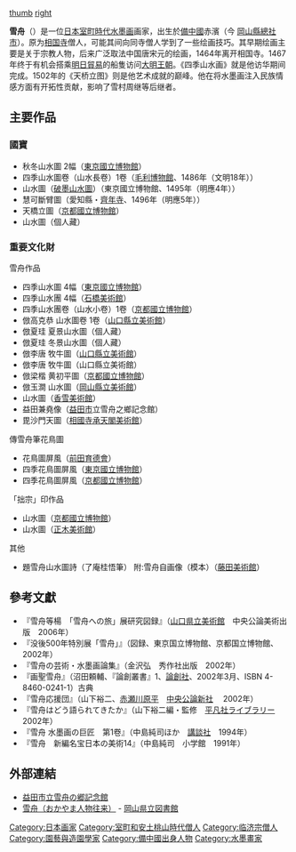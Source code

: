 {{japanese|image=Portrait of Sesshu.jpg|japanese=雪舟|kana=せっしゅう|romaji=Sesshū}}
[[file:Iyama_Hofukuji_05.JPG|thumb]]
[[file:SesshuToyo.jpg|right]]

'''雪舟'''（{{bd|1420年||1506年}}）是一位[[日本|日本]][[室町時代|室町時代]][[水墨画|水墨画]]画家，出生於[[備中國|備中國]]赤濱（今 [[岡山縣|岡山縣]][[總社市|總社市]]）。原为[[相國寺_(日本)|相国寺]]僧人，可能其间向同寺僧人学到了一些绘画技巧。其早期绘画主要是关于宗教人物，后来广泛取法中国唐宋元的绘画，1464年离开相国寺。1467年终于有机会搭乘[[明日貿易|明日貿易]]的船隻访问[[大明王朝|大明王朝]]。《四季山水画》就是他访华期间完成。1502年的《天桥立图》则是他艺术成就的巅峰。他在将水墨画注入民族情感方面有开拓性贡献，影响了雪村周继等后继者。

== 主要作品 ==
=== 國寶 ===
* 秋冬山水圖 2幅（[[東京國立博物館|東京國立博物館]]）
* 四季山水圖卷（山水長卷）1卷（[[毛利家|毛利博物館]]、1486年（文明18年））
* 山水圖（[[破墨山水圖|破墨山水圖]]）（東京國立博物館、1495年（明應4年））
* 慧可斷臂圖（愛知縣・[[齊年寺|齊年寺]]、1496年（明應5年））
* 天橋立圖（[[京都國立博物館|京都國立博物館]]）
* 山水圖（個人藏）

=== 重要文化財 ===
;雪舟作品
* 四季山水圖 4幅（[[東京國立博物館|東京國立博物館]]）
* 四季山水團 4幅（[[石橋美術館|石橋美術館]]）
* 四季山水團卷（山水小卷）1卷（[[京都國立博物館|京都國立博物館]]）　
* 倣高克恭 山水圖卷 1卷（[[山口縣立美術館|山口縣立美術館]]）
* 倣夏珪 夏景山水圖（個人藏）
* 倣夏珪 冬景山水圖（個人藏）
* 倣李唐 牧牛圖（[[山口縣立美術館|山口縣立美術館]]）
* 倣李唐 牧牛圖（山口縣立美術館）
* 倣梁楷 黄初平圖（[[京都國立博物館|京都國立博物館]]）
* 倣玉澗 山水圖（[[岡山縣立美術館|岡山縣立美術館]]）
* 山水圖（[[香雪美術館|香雪美術館]]）
* 益田兼堯像（[[益田市|益田市]]立雪舟之鄉記念館）
* 毘沙門天圖（[[相國寺|相國寺]][[承天閣美術館|承天閣美術館]]）

;傳雪舟筆花鳥圖
* 花鳥圖屏風（[[前田育德會|前田育德會]]）
* 四季花鳥圖屏風（[[東京國立博物館|東京國立博物館]]）
* 四季花鳥圖屏風（[[京都國立博物館|京都國立博物館]]）

;「拙宗」印作品
* 山水圖（[[京都國立博物館|京都國立博物館]]）
* 山水圖（[[正木美術館|正木美術館]]）

;其他
*題雪舟山水圖詩（了庵桂悟筆） 附:雪舟自画像（模本）（[[藤田美術館|藤田美術館]]）

==參考文獻==
* 『雪舟等楊　「雪舟への旅」展研究図録』（[[山口県立美術館|山口県立美術館]]　中央公論美術出版　2006年）
* 『没後500年特別展「雪舟」』（図録、東京国立博物館、京都国立博物館、2002年）
* 『雪舟の芸術・水墨画論集』（金沢弘　秀作社出版　2002年）
* 『画聖雪舟』（沼田頼輔、『論創叢書』1、[[論創社|論創社]]、2002年3月、ISBN 4-8460-0241-1）古典
* 『雪舟応援団』（山下裕二、[[赤瀬川原平|赤瀬川原平]]　[[中央公論新社|中央公論新社]] 　2002年）
* 『雪舟はどう語られてきたか』（山下裕二編・監修　[[平凡社|平凡社]]ライブラリー　2002年）
* 『雪舟 水墨画の巨匠　第1卷』（中島純司ほか　[[講談社|講談社]]　1994年）
* 『雪舟　新編名宝日本の美術14』（中島純司　小学館　1991年）

==外部連結==
{{Commonscat|Sesshu Toyo}}
* [http://www.iwami.or.jp/sessyu3/index.htm 益田市立雪舟の郷記念館]
* [http://www.libnet.pref.okayama.jp/mmhp/kyodo/person/sessyuu/sessyuu_short.htm 雪舟（おかやま人物往来）] - [[岡山県立図書館|岡山県立図書館]]

{{Authority control}}
{{DEFAULTSORT:Sesshu}}
[[Category:日本画家|Category:日本画家]]
[[Category:室町和安土桃山時代僧人|Category:室町和安土桃山時代僧人]]
[[Category:临济宗僧人|Category:临济宗僧人]]
[[Category:園藝與造園學家|Category:園藝與造園學家]]
[[Category:備中國出身人物|Category:備中國出身人物]]
[[Category:水墨畫家|Category:水墨畫家]]